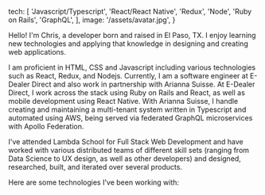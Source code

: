   tech: [
    'Javascript/Typescript',
    'React/React Native',
    'Redux',
    'Node',
    'Ruby on Rails',
    'GraphQL',
  ],
  image: '/assets/avatar.jpg',
}

Hello! I'm Chris, a developer born and raised in El Paso, TX. I enjoy learning new technologies and applying that knowledge in designing and creating web applications.

I am proficient in HTML, CSS and Javascript including various technologies such as React, Redux, and Nodejs. Currently, I am a software engineer at E-Dealer Direct and also work in partnership with Arianna Suisse. At E-Dealer Direct, I work across the stack using Ruby on Rails and React, as well as mobile development using React Native. With Arianna Suisse, I handle creating and maintaining a multi-tenant system written in Typescript and automated using AWS, being served via federated GraphQL microservices with Apollo Federation.

I've attended Lambda School for Full Stack Web Development and have worked with various distributed teams of different skill sets (ranging from Data Science to UX design, as well as other developers) and designed, researched, built, and iterated over several products.

Here are some technologies I've been working with:
